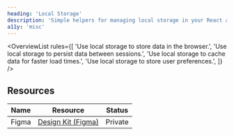 ```yaml
---
heading: 'Local Storage'
description: 'Simple helpers for managing local storage in your React applications.'
a11y: 'misc'
---
```



<OverviewList rules={[
  'Use local storage to store data in the browser.',
  'Use local storage to persist data between sessions.',
  'Use local storage to cache data for faster load times.',
  'Use local storage to store user preferences.',
]} />

<DripDivider />

## Resources

| Name     | Resource | Status                                               |
| -------- | -------- | ---------------------------------------------------- |
| Figma    | [Design Kit (Figma)](https://www.figma.com/design/ducwqOCxoxcWc3ReV3FYd8/Digital-University-Component-Library?m=auto&node-id=0-1)      |                         Private                      |